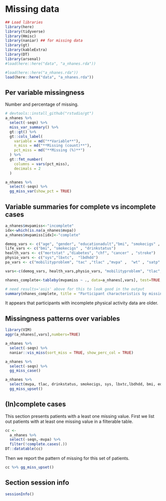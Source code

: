 # Missing data


```r
## Load libraries
library(here)
library(tidyverse)
library(Hmisc)
library(naniar) ## for missing data 
library(gt)
library(kableExtra)
library(DT)
library(arsenal)
#load(here::here("data", "a_nhanes.rda"))

#load(here::here("a_nhanes.rda"))
load(here::here("data", "a_nhanes.rda"))
```


## Per variable missingness

Number and percentage of missing. 

```r
# devtools::install_github("rstudio/gt")
a_nhanes %>%
  select(-seqn) %>%
  miss_var_summary() %>%
  gt::gt() %>%
  gt::cols_label(
    variable = md("**Variable**"),
    n_miss = md("**Missing (count)**"),
    pct_miss = md("**Missing (%)**")
  ) %>%
  gt::fmt_number(
    columns = vars(pct_miss),
    decimals = 2
  )
```


```r
a_nhanes %>%
  select(-seqn) %>%
  gg_miss_var(show_pct = TRUE)
```

## Variable summaries for complete vs incomplete cases

```r
a_nhanes$mvpamiss<-"incomplete"
idx<-which(is.na(a_nhanes$mvpa))
a_nhanes$mvpamiss[idx]<-"complete"

demog_vars <- c("age", "gender", "educationadult","bmi", "smokecigs" , "drinkstatus")
life_vars <- c("bmi", "smokecigs" , "drinkstatus")
health_vars <- c("mortstat" ,"diabetes", "chf", "cancer" , "stroke")
physio_vars <- c("sys","lbxtc",  "lbdhdd")
pa_vars <- c("mobilityproblem", "tac" ,"tlac" ,"mvpa" ,  "wt" , "satp" , "astp" )

vars<-c(demog_vars, health_vars,physio_vars, "mobilityproblem", "tlac", "wt", "mvpamiss" )

nhanes_complete<-tableby(mvpamiss ~ ., data=a_nhanes[,vars], test=TRUE, numeric.stats=c("median","q1q3", "range"))

# need results='asis' above for this to look good in the output
summary(nhanes_complete, title = "Participant characteristics by missing status of MVPA")

```

It appears that participants with incomplete physical activity data are older.


## Missingness patterns over variables

```r
library(VIM)
aggr(a_nhanes[,vars],numbers=TRUE)
```


```r
a_nhanes %>%
  select(-seqn) %>%
  naniar::vis_miss(sort_miss = TRUE, show_perc_col = TRUE) 
```

```r
a_nhanes %>%
  select(-seqn) %>%
  gg_miss_case()
```


```r
a_nhanes %>%
  select(mvpa, tlac, drinkstatus, smokecigs, sys, lbxtc,lbdhdd, bmi, educationadult, ) %>%
  gg_miss_upset()
```




## (In)complete cases

This section presents patients with a least one missing value. First we list out patients with at least one missing value in a filterable table. 

```r
cc <-
  a_nhanes %>%  
  select(-seqn,-mvpa) %>% 
  filter(!complete.cases(.))
DT::datatable(cc)
```

Then we report the pattern of missing for this set of patients. 

```r
cc %>% gg_miss_upset()
```



## Section session info

```r
sessionInfo()
```